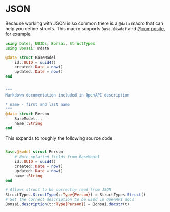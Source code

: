 # JSON 

Because working with JSON is so common there is a `@data` macro that can help you define structs. This macro supports `Base.@kwdef` and [@composite](https://github.com/marius311/CompositeStructs.jl), for example.


```julia
using Dates, UUIDs, Bonsai, StructTypes
using Bonsai: @data

@data struct BaseModel
	id::UUID = uuid4()
	created::Date = now()
	updated::Date = now()
end


"""
Markdown documentation included in OpenAPI description

* name - first and last name
"""
@data struct Person
	BaseModel...
	name::String
end
```

This expands to roughly the following source code

```julia

Base.@kwdef struct Person
	# Note splatted fields from BaseModel 
	id::UUID = uuid4()
	created::Date = now()
	updated::Date = now()
	name::String 
end

# Allows struct to be correctly read from JSON
StructTypes.StructType(::Type{Person}) = StructTypes.Struct()
# Set the correct description to be used in OpenAPI docs
Bonsai.description(t::Type{Person}) = Bonsai.docstr(t)
```